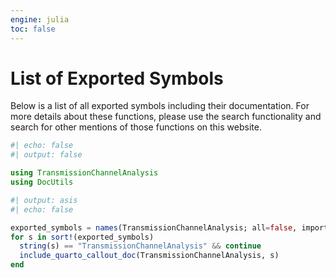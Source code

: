 ```yaml
---
engine: julia
toc: false
---
```


# List of Exported Symbols

Below is a list of all exported symbols including their documentation. For more details about these functions, please use the search functionality and search for other mentions of those functions on this website. 

```julia
#| echo: false
#| output: false

using TransmissionChannelAnalysis
using DocUtils
```


```julia
#| output: asis
#| echo: false

exported_symbols = names(TransmissionChannelAnalysis; all=false, imported=false)
for s in sort!(exported_symbols)
  string(s) == "TransmissionChannelAnalysis" && continue
  include_quarto_callout_doc(TransmissionChannelAnalysis, s)
end
```

